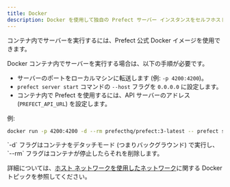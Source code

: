 ```yaml
---
title: Docker
description: Docker を使用して独自の Prefect サーバー インスタンスをセルフホストします。
---
```


コンテナ内でサーバーを実行するには、Prefect 公式 Docker イメージを使用できます。

Docker コンテナ内でサーバーを実行する場合は、以下の手順が必要です。

- サーバーのポートをローカルマシンに転送します (例: `-p 4200:4200`)。
- `prefect server start` コマンドの `--host` フラグを `0.0.0.0` に設定します。
- コンテナ内で Prefect を使用するには、API サーバーのアドレス (`PREFECT_API_URL`) を設定します。

例:

```bash
docker run -p 4200:4200 -d --rm prefecthq/prefect:3-latest -- prefect server start --host 0.0.0.0
```

<Tip>
`-d` フラグはコンテナをデタッチモード (つまりバックグラウンド) で実行し、`--rm` フラグはコンテナが停止したらそれを削除します。
</Tip>

詳細については、[ホスト ネットワークを使用したネットワーク](https://docs.docker.com/network/network-tutorial-host/)に関する Docker トピックを参照してください。
